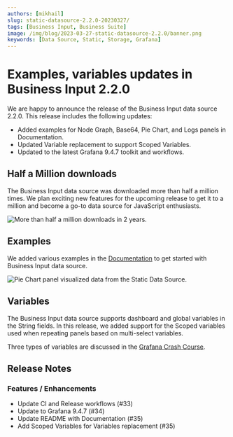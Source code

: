 ```yaml
---
authors: [mikhail]
slug: static-datasource-2.2.0-20230327/
tags: [Business Input, Business Suite]
image: /img/blog/2023-03-27-static-datasource-2.2.0/banner.png
keywords: [Data Source, Static, Storage, Grafana]
---
```



# Examples, variables updates in Business Input 2.2.0

We are happy to announce the release of the Business Input data source 2.2.0. This release includes the following updates:

- Added examples for Node Graph, Base64, Pie Chart, and Logs panels in Documentation.
- Updated Variable replacement to support Scoped Variables.
- Updated to the latest Grafana 9.4.7 toolkit and workflows.

<Catalog date="March 29, 2023" />

## Half a Million downloads

The Business Input data source was downloaded more than half a million times. We plan exciting new features for the upcoming release to get it to a million and become a go-to data source for JavaScript enthusiasts.

<Image
  title="More than half a million downloads in 2 years."
  src="/img/blog/2023-03-27-static-datasource-2.2.0/downloads.png"
/>

## Examples

We added various examples in the [Documentation](/plugins/business-input/) to get started with Business Input data source.

<Image
  title="Pie Chart panel visualized data from the Static Data Source."
  src="/img/blog/2023-03-27-static-datasource-2.2.0/pie.png"
/>

## Variables

The Business Input data source supports dashboard and global variables in the String fields. In this release, we added support for the Scoped variables used when repeating panels based on multi-select variables.

Three types of variables are discussed in the [Grafana Crash Course](/grafana/variables).

<GettingStarted />

<Tutorial />

## Release Notes

### Features / Enhancements

- Update CI and Release workflows (#33)
- Update to Grafana 9.4.7 (#34)
- Update README with Documentation (#35)
- Add Scoped Variables for Variables replacement (#35)

<Feedback />
